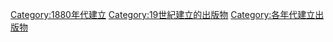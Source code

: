 {{Cat topic in decade|18|8|19|建立的出版物}}

[[Category:1880年代建立|Category:1880年代建立]]
[[Category:19世紀建立的出版物|Category:19世紀建立的出版物]]
[[Category:各年代建立出版物|Category:各年代建立出版物]]
